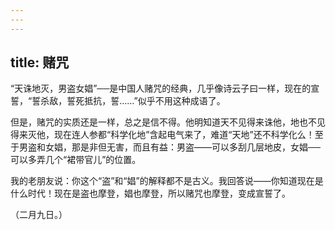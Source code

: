 ```yaml
---
---
---
```

title: 赌咒
---



“天诛地灭，男盗女娼”──是中国人赌咒的经典，几乎像诗云子曰一样，现在的宣誓，“誓杀敌，誓死抵抗，誓……”似乎不用这种成语了。

但是，赌咒的实质还是一样，总之是信不得。他明知道天不见得来诛他，地也不见得来灭他，现在连人参都“科学化地”含起电气来了，难道“天地”还不科学化么！至于男盗和女娼，那是非但无害，而且有益：男盗——可以多刮几层地皮，女娼──可以多弄几个“裙带官儿”的位置。

我的老朋友说：你这个“盗”和“娼”的解释都不是古义。我回答说——你知道现在是什么时代！现在是盗也摩登，娼也摩登，所以赌咒也摩登，变成宣誓了。

（二月九日。）